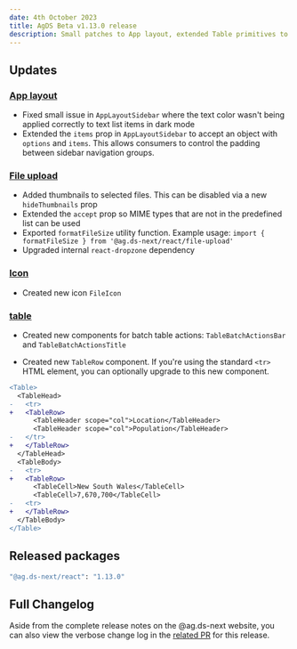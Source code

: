 ```yaml
---
date: 4th October 2023
title: AgDS Beta v1.13.0 release
description: Small patches to App layout, extended Table primitives to support batch actions, plus various bug fixes and improvements.
---
```


## Updates

### [App layout](/components/app-layout)

- Fixed small issue in `AppLayoutSidebar` where the text color wasn't being applied correctly to text list items in dark mode
- Extended the `items` prop in `AppLayoutSidebar` to accept an object with `options` and `items`. This allows consumers to control the padding between sidebar navigation groups.

### [File upload](/components/file-upload)

- Added thumbnails to selected files. This can be disabled via a new `hideThumbnails` prop
- Extended the `accept` prop so MIME types that are not in the predefined list can be used
- Exported `formatFileSize` utility function. Example usage: `import { formatFileSize } from '@ag.ds-next/react/file-upload'`
- Upgraded internal `react-dropzone` dependency

### [Icon](/components/icon)

- Created new icon `FileIcon`

### [table](/components/table)

- Created new components for batch table actions: `TableBatchActionsBar` and `TableBatchActionsTitle`

- Created new `TableRow` component. If you're using the standard `<tr>` HTML element, you can optionally upgrade to this new component.

```diff
<Table>
  <TableHead>
-   <tr>
+   <TableRow>
      <TableHeader scope="col">Location</TableHeader>
      <TableHeader scope="col">Population</TableHeader>
-   </tr>
+   </TableRow>
  </TableHead>
  <TableBody>
-   <tr>
+   <TableRow>
      <TableCell>New South Wales</TableCell>
      <TableCell>7,670,700</TableCell>
-   <tr>
+   </TableRow>
  </TableBody>
</Table>
```

## Released packages

```sh
"@ag.ds-next/react": "1.13.0"
```

## Full Changelog

Aside from the complete release notes on the @ag.ds-next website, you can also view the verbose change log in the [related PR](https://github.com/steelthreads/agds-next/pull/1402) for this release.
